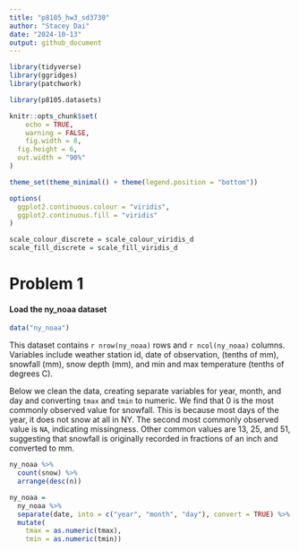 ```yaml
---
title: "p8105_hw3_sd3730"
author: "Stacey Dai"
date: "2024-10-13"
output: github_document
---
```


```r
library(tidyverse)
library(ggridges)
library(patchwork)

library(p8105.datasets)

knitr::opts_chunk$set(
	echo = TRUE,
	warning = FALSE,
	fig.width = 8, 
  fig.height = 6,
  out.width = "90%"
)

theme_set(theme_minimal() + theme(legend.position = "bottom"))

options(
  ggplot2.continuous.colour = "viridis",
  ggplot2.continuous.fill = "viridis"
)

scale_colour_discrete = scale_colour_viridis_d
scale_fill_discrete = scale_fill_viridis_d
```

# Problem 1

#### Load the ny_noaa dataset
```r
data("ny_noaa")
```

This dataset contains `r nrow(ny_noaa)` rows and `r ncol(ny_noaa)` columns. Variables include weather station id, date of observation,  (tenths of mm), snowfall (mm), snow depth (mm), and min and max temperature (tenths of degrees C).

Below we clean the data, creating separate variables for year, month, and day and converting `tmax` and `tmin` to numeric. We find that 0 is the most commonly observed value for snowfall. This is because most days of the year, it does not snow at all in NY. The second most commonly observed value is `NA`, indicating missingness. Other common values are 13, 25, and 51, suggesting that snowfall is originally recorded in fractions of an inch and converted to mm.

```r
ny_noaa %>% 
  count(snow) %>%
  arrange(desc(n))

ny_noaa = 
  ny_noaa %>% 
  separate(date, into = c("year", "month", "day"), convert = TRUE) %>% 
  mutate(
    tmax = as.numeric(tmax),
    tmin = as.numeric(tmin))
```